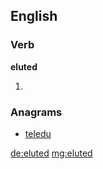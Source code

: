 ==English==

===Verb===
'''eluted'''

# {{past of|elute}}

===Anagrams===
* [[teledu#English|teledu]]

[[de:eluted]]
[[mg:eluted]]